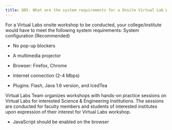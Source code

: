 ```yaml
---
title: Q05. What are the system requirements for a Onsite Virtual Lab Workshop?
---
```


For a Virtual Labs onsite workshop to be conducted, your
college/institute would have to meet the following system
requirements: System configuration (Recommended)

 - No pop-up blockers
 
 - A multimedia projector

 - Browser: Firefox, Chrome

 - Internet connection (2-4 Mbps)

 - Plugins: Flash, Java 1.6 version, and IcedTea

Virtual Labs Team organizes workshops with hands-on practice sessions on Virtual Labs for interested Science & Engineering Institutions.  The sessions are conducted for
faculty members and students of interested institutes upon expression of their interest for Virtual Labs workshop.

- JavaScript should be enabled on the browser
